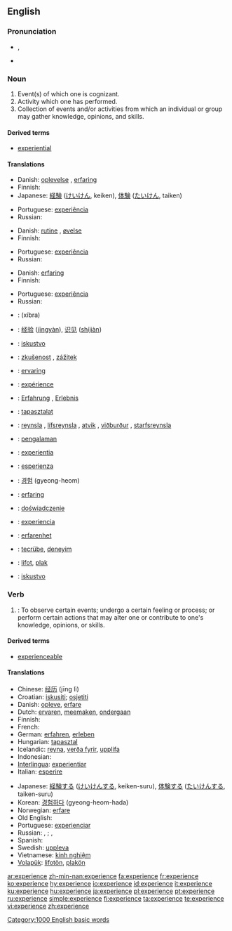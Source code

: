 {{see|expérience}}
==English==
{{wikipedia}}

===Pronunciation===
*{{IPA|/ɪksˈpɪɹiəns/}}, {{SAMPA|/Iks"pIr\i@ns/}}
*{{audio|en-us-experience.ogg|Audio (US)}}

===Noun===
{{en-noun}}

# Event(s) of which one is cognizant.
# Activity which one has performed.
# Collection of events and/or activities from which an individual or group may gather knowledge, opinions, and skills.

====Derived terms====
*[[experiential]]

====Translations====
{{trans-top|event(s) of which one is cognizant}}
* Danish: [[oplevelse]] {{c}}, [[erfaring]] {{c}}
* Finnish: {{t+|fi|kokemus}}
* Japanese: [[経験]] ([[けいけん]], keiken), [[体験]] ([[たいけん]], taiken)
{{trans-mid}}
* Portuguese: [[experiência]] {{f}}
* Russian: {{t|ru|опыт|m|m|tr=ópyt|sc=Cyrl}}
{{trans-bottom}}

{{trans-top|activity which one has performed}}
* Danish: [[rutine]] {{c}}, [[øvelse]] {{c}}
* Finnish: {{t+|fi|kokemus}}
{{trans-mid}}
* Portuguese: [[experiência]] {{f}}
* Russian: {{t|ru|опыт|m|m|tr=ópyt|sc=Cyrl}}
{{trans-bottom}}

{{trans-top|collection of events and/or activities from which an individual or group may gather knowledge}}
* Danish: [[erfaring]] {{c}}
* Finnish: {{t+|fi|kokemus}}
{{trans-mid}}
* Portuguese: [[experiência]] {{f}}
* Russian: {{t|ru|опыт|m|m|tr=ópyt|sc=Cyrl}}
{{trans-bottom}}

{{ttbc-top}}
*{{ttbc|Arabic}}: {{ARchar|[[خبرة]]}} (xíbra) {{f}}
*{{ttbc|Chinese}}: [[经验]] ([[jingyan|jīngyàn]]), [[识见]] ([[shijian|shíjiàn]])
*{{ttbc|Croatian}}: [[iskustvo]] {{n}}
*{{ttbc|Czech}}: [[zkušenost]] {{f}}, [[zážitek]] {{m}}
*{{ttbc|Dutch}}: [[ervaring]] {{f}}
*{{ttbc|French}}: [[expérience]] {{f}}
*{{ttbc|German}}: [[Erfahrung]] {{f}}, [[Erlebnis]] {{n}}
*{{ttbc|Hungarian}}: [[tapasztalat]]
*{{ttbc|Icelandic}}: [[reynsla]] {{f}}, [[lífsreynsla]] {{f}}, [[atvik]] {{n}}, [[viðburður]] {{m}}, [[starfsreynsla]] {{f}}
*{{ttbc|Indonesian}}: [[alam|pengalaman]]
*{{ttbc|Interlingua}}: [[experientia]]
{{ttbc-mid}}
*{{ttbc|Italian}}: [[esperienza]] {{f}}
*{{ttbc|Korean}}: [[경험]] (gyeong-heom)
*{{ttbc|Norwegian}}: [[erfaring]]
*{{ttbc|Polish}}: [[doświadczenie]] {{n}}
*{{ttbc|Spanish}}: [[experiencia]] {{f}}
*{{ttbc|Swedish}}: [[erfarenhet]]
*{{ttbc|Turkish}}: [[tecrübe]], [[deneyim]]
*{{ttbc|Volapük}}: [[lifot]], [[plak]]
*{{ttbc|Serbian}}: [[iskustvo]]
{{ttbc-bottom}}

===Verb===
{{en-verb|experienc|ing}}

# {{transitive}}: To observe certain events; undergo a certain feeling or process; or perform certain actions that may alter one or contribute  to one's knowledge, opinions, or skills.

====Derived terms====
*[[experienceable]]

====Translations====
{{trans-top|to observe or undergo}}
* Chinese: [[经历]] (jīng lì)
* Croatian: [[iskusiti]]; [[osjetiti]]
* Danish: [[opleve]], [[erfare]]
* Dutch: [[ervaren]], [[meemaken]], [[ondergaan]]
* Finnish: {{t-|fi|kokea}}
* French: {{t+|fr|éprouver}}
* German: [[erfahren]], [[erleben]]
* Hungarian: [[tapasztal]]
* Icelandic: [[reyna]], [[verða fyrir]], [[upplifa]]
* Indonesian: {{t+|id|alam|alt=mengalami|xs=Indonesian}}
* [[Interlingua]]: [[experientiar]]
* Italian: [[esperire]]
{{trans-mid}}
* Japanese: [[経験]]する ([[けいけん]]する, keiken-suru), [[体験]]する ([[たいけん]]する, taiken-suru)
* Korean: [[경험하다]] (gyeong-heom-hada)
* Norwegian: [[erfare]]
* Old English: {{t-|ang|gebidan|alt=ġebīdan|xs=Old English}}
* Portuguese: [[experienciar]]
* Russian: {{t|ru|испытывать|tr=ispýtyvat’|sc=Cyrl}} {{impf}}, {{t|ru|испытать|tr=ispytát’|sc=Cyrl}} {{pf}}; {{t|ru|переживать|tr=p'er'eživát’|sc=Cyrl}} {{impf}}, {{t|ru|пережить|tr=p'er'ežít’|sc=Cyrl}} {{pf}}
* Spanish: {{t-|es|experimentar}}
* Swedish: [[uppleva]]
* Vietnamese: [[kinh nghiệm]]
* [[Volapük]]: [[lifotön]], [[plakön]]
{{trans-bottom}}

[[Category:1000 English basic words]]

[[ar:experience]]
[[zh-min-nan:experience]]
[[fa:experience]]
[[fr:experience]]
[[ko:experience]]
[[hy:experience]]
[[io:experience]]
[[id:experience]]
[[it:experience]]
[[ku:experience]]
[[hu:experience]]
[[ja:experience]]
[[pl:experience]]
[[pt:experience]]
[[ru:experience]]
[[simple:experience]]
[[fi:experience]]
[[ta:experience]]
[[te:experience]]
[[vi:experience]]
[[zh:experience]]